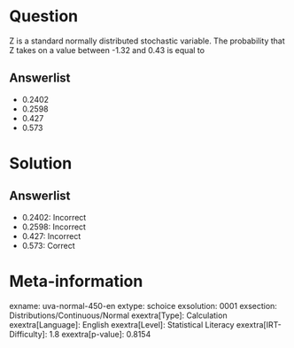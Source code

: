 Question
========

Z is a standard normally distributed stochastic variable. The probability that Z takes on a value between -1.32 and 0.43 is equal to

Answerlist
----------

* 0.2402
* 0.2598
* 0.427
* 0.573

Solution
========

Answerlist
----------

* 0.2402: Incorrect
* 0.2598: Incorrect
* 0.427: Incorrect
* 0.573: Correct

Meta-information
================
exname: uva-normal-450-en
extype: schoice
exsolution: 0001
exsection: Distributions/Continuous/Normal
exextra[Type]: Calculation
exextra[Language]: English
exextra[Level]: Statistical Literacy
exextra[IRT-Difficulty]: 1.8
exextra[p-value]: 0.8154
